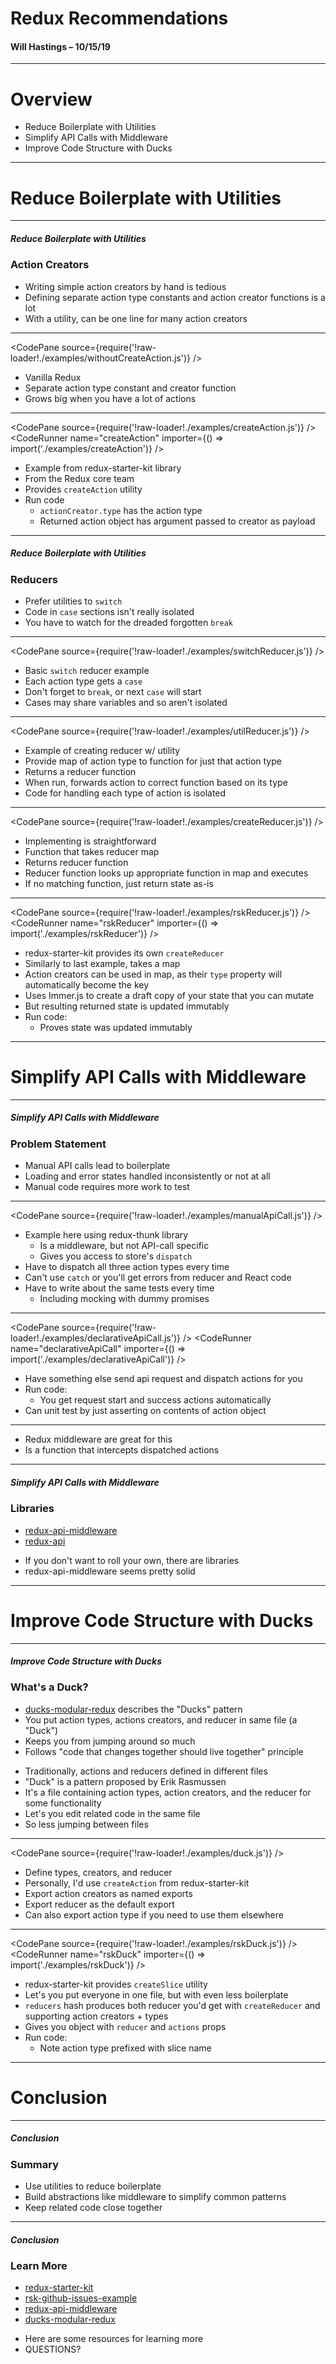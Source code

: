 
<ReduxLogo />

# Redux Recommendations
#### Will Hastings &ndash; 10/15/19

---

# Overview

- Reduce Boilerplate with Utilities
- Simplify API Calls with Middleware
- Improve Code Structure with Ducks

---

# Reduce Boilerplate with Utilities

---

##### Reduce Boilerplate with Utilities
### Action Creators

- Writing simple action creators by hand is tedious
- Defining separate action type constants and action creator functions is a lot
- With a utility, can be one line for many action creators

---

<CodePane
  source={require('!raw-loader!./examples/withoutCreateAction.js')}
/>

<Notes>

- Vanilla Redux
- Separate action type constant and creator function
- Grows big when you have a lot of actions

</Notes>

---

<CodePane
  source={require('!raw-loader!./examples/createAction.js')}
/>
<CodeRunner name="createAction" importer={() => import('./examples/createAction')} />

<Notes>

- Example from redux-starter-kit library
- From the Redux core team
- Provides `createAction` utility
- Run code
  - `actionCreator.type` has the action type
  - Returned action object has argument passed to creator as payload

</Notes>

---

##### Reduce Boilerplate with Utilities
### Reducers

- Prefer utilities to `switch`
- Code in `case` sections isn't really isolated
- You have to watch for the dreaded forgotten `break`

---

<CodePane
  source={require('!raw-loader!./examples/switchReducer.js')}
/>

<Notes>

- Basic `switch` reducer example
- Each action type gets a `case`
- Don't forget to `break`, or next `case` will start
- Cases may share variables and so aren't isolated

</Notes>

---

<CodePane
  source={require('!raw-loader!./examples/utilReducer.js')}
/>

<Notes>

- Example of creating reducer w/ utility
- Provide map of action type to function for just that action type
- Returns a reducer function
- When run, forwards action to correct function based on its type
- Code for handling each type of action is isolated

</Notes>

---

<CodePane
  source={require('!raw-loader!./examples/createReducer.js')}
/>

<Notes>

- Implementing is straightforward
- Function that takes reducer map
- Returns reducer function
- Reducer function looks up appropriate function in map and executes
- If no matching function, just return state as-is

</Notes>

---

<CodePane
  source={require('!raw-loader!./examples/rskReducer.js')}
/>
<CodeRunner name="rskReducer" importer={() => import('./examples/rskReducer')} />

<Notes>

- redux-starter-kit provides its own `createReducer`
- Similarly to last example, takes a map
- Action creators can be used in map, as their `type` property will automatically become the key
- Uses Immer.js to create a draft copy of your state that you can mutate
- But resulting returned state is updated immutably
- Run code:
  - Proves state was updated immutably

</Notes>

---

# Simplify API Calls with Middleware

---

##### Simplify API Calls with Middleware
### Problem Statement

- Manual API calls lead to boilerplate
- Loading and error states handled inconsistently or not at all
- Manual code requires more work to test

---

<CodePane
  source={require('!raw-loader!./examples/manualApiCall.js')}
/>

<Notes>

- Example here using redux-thunk library
  - Is a middleware, but not API-call specific
  - Gives you access to store's `dispatch`
- Have to dispatch all three action types every time
- Can't use `catch` or you'll get errors from reducer and React code
- Have to write about the same tests every time
  - Including mocking with dummy promises

</Notes>

---

<CodePane
  source={require('!raw-loader!./examples/declarativeApiCall.js')}
/>
<CodeRunner name="declarativeApiCall" importer={() => import('./examples/declarativeApiCall')} />

<Notes>

- Have something else send api request and dispatch actions for you
- Run code:
  - You get request start and success actions automatically
- Can unit test by just asserting on contents of action object

</Notes>

---

- Redux middleware are great for this
- Is a function that intercepts dispatched actions

---

##### Simplify API Calls with Middleware
### Libraries

- [redux-api-middleware](https://github.com/agraboso/redux-api-middleware)
- [redux-api](https://github.com/lexich/redux-api)

<Notes>

- If you don't want to roll your own, there are libraries
- redux-api-middleware seems pretty solid

</Notes>

---

# Improve Code Structure with Ducks

---

##### Improve Code Structure with Ducks
### What's a Duck?

- [ducks-modular-redux](https://github.com/erikras/ducks-modular-redux) describes the "Ducks" pattern
- You put action types, actions creators, and reducer in same file (a "Duck")
- Keeps you from jumping around so much
- Follows "code that changes together should live together" principle

<Notes>

- Traditionally, actions and reducers defined in different files
- "Duck" is a pattern proposed by Erik Rasmussen
- It's a file containing action types, action creators, and the reducer for some functionality
- Let's you edit related code in the same file
- So less jumping between files

</Notes>

---

<CodePane
  source={require('!raw-loader!./examples/duck.js')}
/>

<Notes>

- Define types, creators, and reducer
- Personally, I'd use `createAction` from redux-starter-kit
- Export action creators as named exports
- Export reducer as the default export
- Can also export action type if you need to use them elsewhere

</Notes>

---

<CodePane
  source={require('!raw-loader!./examples/rskDuck.js')}
/>
<CodeRunner name="rskDuck" importer={() => import('./examples/rskDuck')} />

<Notes>

- redux-starter-kit provides `createSlice` utility
- Let's you put everyone in one file, but with even less boilerplate
- `reducers` hash produces both reducer you'd get with `createReducer` and supporting action creators + types
- Gives you object with `reducer` and `actions` props
- Run code:
  - Note action type prefixed with slice name

</Notes>

---

# Conclusion

---

##### Conclusion
### Summary

- Use utilities to reduce boilerplate
- Build abstractions like middleware to simplify common patterns
- Keep related code close together

---

##### Conclusion
### Learn More

- [redux-starter-kit](https://redux-starter-kit.js.org)
- [rsk-github-issues-example](https://github.com/markerikson/rsk-github-issues-example)
- [redux-api-middleware](https://github.com/agraboso/redux-api-middleware)
- [ducks-modular-redux](https://github.com/erikras/ducks-modular-redux)

<Notes>

- Here are some resources for learning more
- QUESTIONS?

</Notes>
